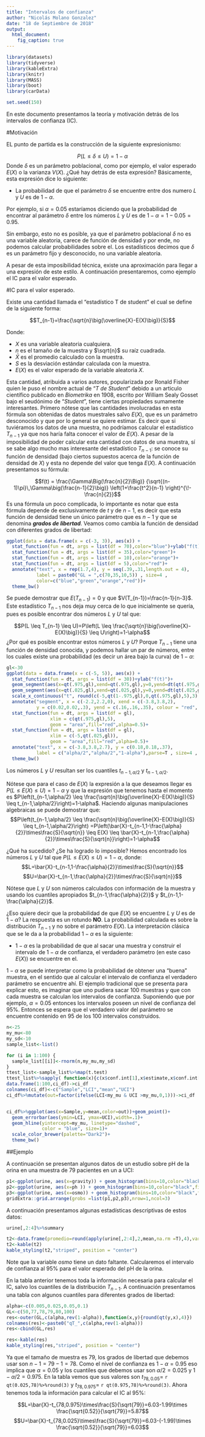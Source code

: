 ```yaml
---
title: "Intervalos de confianza"
author: "Nicolás Molano Gonzalez"
date: "18 de Septiembre de 2018"
output: 
  html_document:
    fig_caption: true
---
```

```r
library(datasets)
library(tidyverse)
library(kableExtra)
library(knitr)
library(MASS)
library(boot)
library(carData)   

set.seed(150)
```
En este documento presentamos la teoría y motivación detrás de los intervalos de confianza (IC).

#Motivación

EL punto de partida es la construcción de la siguiente expresionismo:

$$P(L \leq \delta \leq U)=1-\alpha$$
Donde $\delta$ es un parámetro poblacional, como por ejemplo, el valor esperado $E(X)$ o la varianza $V(X)$. ¿Qué hay detrás de esta expresión? Básicamente, esta expresión dice lo siguiente:

* La probabilidad de que el parámetro $\delta$ se encuentre entre dos numero $L$ y $U$ es de $1-\alpha$. 

Por ejemplo, si $\alpha=0.05$ estaríamos diciendo que la probabilidad de encontrar al parámetro $\delta$  entre los números $L$ y $U$ es de $1-\alpha=1-0.05=0.95$.

Sin embargo, esto no es posible, ya que el parámetro poblacional $\delta$ no es una variable aleatoria, carece de función de densidad y por ende, no podemos calcular probabilidades sobre el. Los estadísticos decimos que $\delta$ es un parámetro fijo y desconocido, no una variable aleatoria.

A pesar de esta imposibilidad técnica, existe una aproximación para llegar a una expresión de este estilo. A continuación presentaremos, como ejemplo el IC para el valor esperado.

#IC para el valor esperado.

Existe una cantidad llamada el "estadístico T de student" el cual se define de la siguiente forma:

$$T_{n-1}=\frac{\sqrt{n}\big(\overline{X}-E(X)\big)}{S}$$

Donde: 

* $X$ es una variable aleatoria cualquiera.
* $n$ es el tamaño de la muestra y $\sqrt{n}$ su raíz cuadrada.
* $\bar{X}$ es el promedio calculado con la muestra.
* $S$ es la desviación estándar calculada con la muestra.
* $E(X)$ es el valor esperado de la variable aleatoria $X$.

Esta cantidad, atribuida a varios autores, popularizada por Ronald Fisher quien le puso el nombre actual de "_T de Student_" debido a un articulo científico publicado en _Biometrika_ en 1908, escrito por William Sealy Gosset bajo el seudónimo de "_Student_", tiene ciertas propiedades sumamente interesantes. Primero nótese que las cantidades involucradas en esta fórmula son obtenidas de datos muestrales salvo $E(X)$, que es un parámetro desconocido y que por lo general se quiere estimar. Es decir que si tuviéramos los datos de una muestra, no podríamos calcular el estadístico $T_{n-1}$ ya que nos haría falta conocer el valor de $E(X)$. A pesar de la imposibilidad de poder calcular esta cantidad con datos de una muestra, sí se sabe algo mucho mas interesante del estadístico $T_{n-1}$: se conoce su función de densidad (bajo ciertos supuestos acerca de la función de densidad de $X$) y esta no depende del valor que tenga $E(X)$. A continuación presentamos su fórmula:

$$f(t) = \frac{\Gamma\Big(\frac{n}{2}\Big)} {\sqrt{(n-1)\pi}\,\Gamma\big(\frac{n-1}{2}\big)} \left(1+\frac{t^2}{n-1} \right)^{\!-\frac{n}{2}}$$
Es una fórmula un poco complicada, lo importante es notar que esta fórmula depende de exclusivamente de $t$ y de $n-1$, es decir que esta función de densidad tiene un único parámetro que es $n-1$ y que se denomina **_grados de libertad_**. Veamos como cambia la función de densidad con diferentes grados de libertad:

```r
ggplot(data = data.frame(x = c(-3, 3)), aes(x)) +
  stat_function(fun = dt, args = list(df = 70),color="blue")+ylab("f(t)")+xlab("t")+
  stat_function(fun = dt, args = list(df = 35),color="green")+
  stat_function(fun = dt, args = list(df = 10),color="orange")+
  stat_function(fun = dt, args = list(df = 5),color="red")+
  annotate("text", x = rep(1.7,4), y = seq(.39,.31,length.out = 4), 
           label = paste0("GL = ",c(70,35,10,5)) , size=4 , 
           color=c("blue","green","orange","red"))+
  theme_bw()
```

Se puede demostrar que $E(T_{n-1})=0$ y que $V(T_{n-1})=\frac{n-1}{n-3}$. Este estadístico $T_{n-1}$ nos deja muy cerca de lo que inicialmente se quería, pues es posible encontrar dos números $L$ y $U$ tal que:

$$P(L \leq T_{n-1} \leq U)=P\left(L \leq \frac{\sqrt{n}\big(\overline{X}-E(X)\big)}{S} \leq U\right)=1-\alpha$$
¿Por qué es posible encontrar estos números $L$ y $U$? Porque $T_{n-1}$ tiene una función de densidad conocida, y podemos hallar un par de números, entre los cuales existe una probabilidad (es decir un área bajo la curva) de $1-\alpha$:

```r
gl<-30
ggplot(data = data.frame(x = c(-5, 5)), aes(x)) +
  stat_function(fun = dt, args = list(df = 30))+ylab("f(t)")+
  geom_segment(aes(x=qt(.975,gl),xend=qt(.975,gl),y=0,yend=dt(qt(.975,gl),gl)))+
  geom_segment(aes(x=qt(.025,gl),xend=qt(.025,gl),y=0,yend=dt(qt(.025,gl),gl)))+
  scale_x_continuous("t", round(c(-5,qt(1-.975,gl),0,qt(.975,gl),5),3), limits=c(-5,5))+
  annotate("segment", x = c(-2.2,2.2,0), xend = c(-3.8,3.8,2), 
           y = c(0.02,0.02,.3), yend = c(.16,.16,.35), colour = "red", size=1, alpha=0.6, arrow=arrow())+
  stat_function(fun = dt, args = list(df = gl),
                xlim = c(qt(.975,gl),5),
                geom = "area",fill="red",alpha=0.5)+
  stat_function(fun = dt, args = list(df = gl),
                xlim = c(-5,qt(.025,gl)),
                geom = "area",fill="red",alpha=0.5)+
  annotate("text", x = c(-3.8,3.8,2.7), y = c(0.18,0.18,.37), 
           label = c("alpha/2","alpha/2","1-alpha"),parse=T , size=4 , fontface="bold")+
  theme_bw()
``` 

Los números $L$ y $U$ resultan ser los cuantiles $t_{n-1,\alpha/2}$ y $t_{n-1,\alpha/2}$.

Nótese que para el caso de $E(X)$ la expresión a la que deseamos llegar es  $P(L \leq E(X) \leq U)=1-\alpha$ y que la expresión que tenemos hasta el momento es $P\left(t_{n-1,\alpha/2} \leq \frac{\sqrt{n}\big(\overline{X}-E(X)\big)}{S} \leq t_{n-1,\alpha/2}\right)=1-\alpha$. Haciendo algunas manipulaciones algebraicas se puede demostrar que:
$$P\left(t_{n-1,\alpha/2} \leq \frac{\sqrt{n}\big(\overline{X}-E(X)\big)}{S} \leq t_{n-1,\alpha/2}\right) =P\left(\bar{X}-t_{n-1,1-\frac{\alpha}{2}}\times\frac{S}{\sqrt{n}} \leq E(X) \leq \bar{X}-t_{n-1,\frac{\alpha}{2}}\times\frac{S}{\sqrt{n}}\right)=1-\alpha$$

¿Qué ha sucedido? ¿Se ha logrado lo imposible? Hemos encontrado los números $L$ y $U$ tal que $P(L \leq E(X) \leq U)=1-\alpha$, donde:  
$$L=\bar{X}-t_{n-1,1-\frac{\alpha}{2}}\times\frac{S}{\sqrt{n}}$$
$$U=\bar{X}-t_{n-1,\frac{\alpha}{2}}\times\frac{S}{\sqrt{n}}$$

Nótese que $L$ y $U$ son números calculados con información de la muestra y usando los cuantiles apropiados $t_{n-1,\frac{\alpha}{2}}$ y $t_{n-1,1-\frac{\alpha}{2}}$.

¿Eso quiere decir que la probabilidad de que $E(X)$ se encuentre $L$ y $U$ es de $1-\alpha$? La respuesta es un rotundo **NO**. La probabilidad calculada es sobre la distribución $T_{n-1}$ y no sobre el parámetro $E(X)$. La interpretación clásica que se le da a la probabilidad $1-\alpha$ es la siguiente:

* $1-\alpha$ es la probabilidad de que al sacar una muestra y construir el intervalo de $1-\alpha$ de confianza, el verdadero parámetro (en este caso $E(X)$) se encuentre en el.

$1-\alpha$ se puede interpretar como la probabilidad de obtener una "buena" muestra, en el sentido que al calcular el intervalo de confianza el verdadero parámetro se encuentre ahí.
El ejemplo tradicional que se presenta para explicar esto, es imaginar que uno pudiera sacar 100 muestras y que con cada muestra se calculan los intervalos de confianza. Suponiendo que por ejemplo, $\alpha=0.05$ entonces los intervalos poseen un nivel de confianza del 95%. Entonces se espera que el verdadero valor del parámetro se encuentre contenido en 95 de los 100 intervalos construidos.

```r
n<-25
my_mu<-80
my_sd<-10
sample_list<-list()

for (i in 1:100) {
  sample_list[[i]]<-rnorm(n,my_mu,my_sd)
}
ttest_list<-sample_list%>%map(t.test)
ttest_list%>%sapply( function(x){c(x$conf.int[1],x$estimate,x$conf.int[2])})%>%t(.)->ci_df
data.frame(1:100,ci_df)->ci_df
colnames(ci_df)<-c("Sample","LCI","mean","UCI")
ci_df%>%mutate(out=factor(ifelse(LCI<my_mu & UCI >my_mu,0,1)))->ci_df


ci_df%>%ggplot(aes(x=Sample,y=mean,color=out))+geom_point()+
  geom_errorbar(aes(ymin=LCI, ymax=UCI),width=.1)+
  geom_hline(yintercept=my_mu, linetype="dashed", 
             color = "blue", size=1)+
  scale_color_brewer(palette="Dark2")+
  theme_bw()
```

##Ejemplo

A continuación se presentan algunos datos de un estudio sobre pH de la orina en una muestra de 79 pacientes en un a UCI:

```r
p1<-ggplot(urine, aes(x=gravity)) + geom_histogram(bins=10,color="black",fill="grey")+ theme_bw()
p2<-ggplot(urine, aes(x=ph )) + geom_histogram(bins=10,color="black",fill="grey")+ theme_bw()
p3<-ggplot(urine, aes(x=osmo)) + geom_histogram(bins=10,color="black",fill="grey")+ theme_bw()
gridExtra::grid.arrange(grobs =list(p1,p2,p3),nrow=1,ncol=3)
```

A continuación presentamos algunas estadísticas descriptivas de estos datos:

```r
urine[,2:4]%>%summary
```
```r
t2<-data.frame(promedio=round(apply(urine[,2:4],2,mean,na.rm =T),4),varianza=round(apply(urine[,2:4],2,var,na.rm =T),4),n=apply(urine[,2:4],2,function(x){sum(!is.na(x))}))
t2<-kable(t2)
kable_styling(t2,"striped", position = "center")

```
Note que la variable $osmo$ tiene un dato faltante. Calcularemos el intervalo de confianza al 95% para el valor esperado del pH de la orina.

En la tabla anterior tenemos toda la información necesaria para calcular el IC, salvo los cuantiles de la distribución $T_{n-1}$. A continuación presentamos una tabla con algunos cuantiles para diferentes grados de libertad:

```r
alpha<-c(0.005,0.025,0.05,0.1)
GL<-c(50,77,78,79,80,100)
res<-outer(GL,c(alpha,rev(1-alpha)),function(x,y){round(qt(y,x),4)})
colnames(res)<-paste0("qT_",c(alpha,rev(1-alpha)))
res<-cbind(GL,res)

res<-kable(res)
kable_styling(res,"striped", position = "center")
```

Ya que el tamaño de muestra es 79, los grados de libertad que debemos usar son $n-1=79-1=78$. Como el nivel de confianza es $1-\alpha=0.95$ eso implica que $\alpha=0.05$ y los cuantiles que debemos usar son $\alpha/2=0.025$ y $1-\alpha/2=0.975$. En la tabla vemos que sus valores son $t_{78,0.05}=$ `r qt(0.025,78)%>%round(3) ` y $t_{78,0.975}=$ `r qt(0.975,78)%>%round(3)`. Ahora tenemos toda la información para calcular el IC al 95%:

$$L=\bar{X}-t_{78,0.975}\times\frac{S}{\sqrt{79}}=6.03-1.99\times \frac{\sqrt{0.52}}{\sqrt{79}}=5.87$$
$$U=\bar{X}-t_{78,0.025}\times\frac{S}{\sqrt{79}}=6.03-(-1.99)\times \frac{\sqrt{0.52}}{\sqrt{79}}=6.03$$







